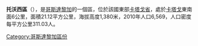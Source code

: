 '''托沃西區'''（{{lang-es|Tobosi}}），是[[哥斯達黎加|哥斯達黎加]]的一個區，位於該國東部[[卡塔戈省|卡塔戈省]]，處於[[卡塔戈|卡塔戈]]東南面6公里，面積21.12平方公里，海拔高度1,380米，2010年人口6,569，人口密度每平方公里311.03人。

{{CostaRica-geo-stub}}
[[Category:哥斯達黎加區份|Category:哥斯達黎加區份]]
